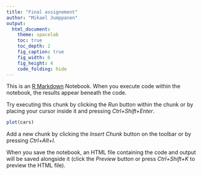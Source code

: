 ```yaml
---
title: "Final assignement"
author: "Mikael Jumppanen"
output:
  html_document:
    theme: spacelab
    toc: true
    toc_depth: 2
    fig_caption: true
    fig_width: 6
    fig_height: 4
    code_folding: hide
---
```


This is an [R Markdown](http://rmarkdown.rstudio.com) Notebook. When you execute code within the notebook, the results appear beneath the code. 

Try executing this chunk by clicking the *Run* button within the chunk or by placing your cursor inside it and pressing *Ctrl+Shift+Enter*. 

```r
plot(cars)
```

Add a new chunk by clicking the *Insert Chunk* button on the toolbar or by pressing *Ctrl+Alt+I*.

When you save the notebook, an HTML file containing the code and output will be saved alongside it (click the *Preview* button or press *Ctrl+Shift+K* to preview the HTML file).
